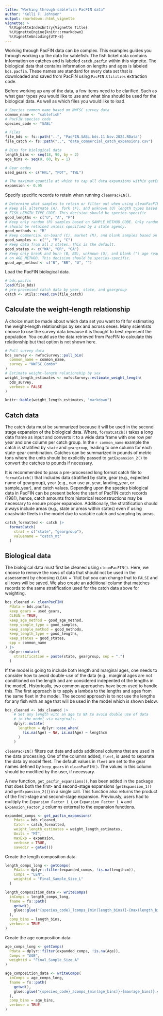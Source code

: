 ```yaml
---
title: "Working through sablefish PacFIN data"
author: "Kelli F. Johnson"
output: rmarkdown::html_vignette
vignette: >
  %\VignetteIndexEntry{Vignette Title}
  %\VignetteEngine{knitr::rmarkdown}
  %\VignetteEncoding{UTF-8}
---
```


Working through PacFIN data can be complex. This examples guides you through working up the data for sablefish. The fish ticket data contains information on catches and is labeled `catch.pacfin` within this vignette. The biological data that contains information on lengths and ages is labeled `bds.pacfin`. These names are standard for every data set that is downloaded and saved from PacFIN using `PacFIN.Utilities` extraction code.

Before working up any of the data, a few items need to be clarified. Such as what gear types you would like to use and what bins should be used for the biological data. As well as which files you would like to load.

```r
# Species common name based on NWFSC survey data
common_name <- "sablefish"
# PacFIN species code
species_code <- "SABL"

# Files
file_bds <- fs::path("..", "PacFIN.SABL.bds.11.Nov.2024.RData")
file_catch <- fs::path("..", "data_commercial_catch_expansions.csv")

# Bins for biological data
length_bins <- seq(18, 90, by = 2)
age_bins <- seq(0, 60, by = 1)

# Gear codes
used_gears <- c("HKL", "POT", "TWL")

# The maximum quantile at which to cap all data expansions within getExpansion_1().
expansion <- 0.95
```

Specify specific records to retain when running `cleanPacFIN()`. 

```r
# Determine what samples to retain or filter out when using cleanPacFIN()
# Keep all alternate (A), fork (F), and unknown (U) length types based on 
# FISH_LENGTH_TYPE_CODE. This decision should be species-specific
good_lengths <- c("U", "A", "F")
# Keep only random (R) samples based on SAMPLE_METHOD_CODE. Only random samples
# should be retained unless specified by a state agency.
good_methods <- "R"
# Keep commercial on-board (C), market (M), and blank samples based on SAMPLE_TYPE
good_samples <- c("", "M", "C")
# Keep data from all 3 states. This is the default.
good_states <- c("WA", "OR", "CA")
# Keep only break and burn (B, BB), unknown (U), and blank (") age reads based 
# on AGE_METHOD. This decision should be species-specific.
good_age_method <- c("B", "BB", "U", "")
```

Load the PacFIN biological data.

```r
# bds.pacfin
load(file_bds)
# pre-processed catch data by year, state, and geargroup
catch <- utils::read.csv(file_catch)
```

## Calculate the weight--length relationship

A choice must be made about which data set you want to fit for estimating the weight--length relationships by sex and across sexes. Many scientists choose to use the survey data because it is thought to best represent the population. You could use the data retrieved from PacFIN to calculate this relationship but that option is not shown here.

```r
# Pull survey data 
bds_survey <- nwfscSurvey::pull_bio(
  common_name = common_name,
  survey = "NWFSC.Combo"
)
# Estimate weight-length relationship by sex
weight_length_estimates <- nwfscSurvey::estimate_weight_length(
  bds_survey,
  verbose = FALSE
)
```

```r
knitr::kable(weight_length_estimates, "markdown")
```

## Catch data

The catch data must be summarized because it will be used in the second stage expansion of the biological data. Where, `formatCatch()` takes a long data frame as input and converts it to a wide data frame with one row per year and one column per catch group. In the `r common_name` example the catch is stratified by `state` and `geargroup`, leading to one column for each state-gear combination. Catches can be summarized in pounds of metric tons where the units should be explicitly passed to `getExpansion_2()` to convert the catches to pounds if necessary. 

It is recommended to pass a pre-processed long format catch file to `formatCatch()` that includes data stratified by state, gear (e.g., expected name of geargroup), year (e.g., can use yr, year, landing_year, or sample_year), and catch values. Depending upon the species biological data in PacFIN can be present before the start of PacFIN catch records (1981), hence, catch amounts from historical reconstructions may be necessary to ensure proper expansion. Additionally, the stratification should always include areas (e.g., state or areas within states) even if using coastwide fleets in the model due to variable catch and sampling by areas.


```r
catch_formatted <- catch |>
  formatCatch(
    strat = c("state", "geargroup"),
    valuename = "catch_mt"
  )
```

## Biological data

The biological data must first be cleaned using `cleanPacFIN()`. Here, we choose to remove the rows of data that should not be used in the assessment by choosing `CLEAN = TRUE` but you can change that to `FALSE` and all rows will be saved. We also create an additional column that matches records to the same stratification used for the catch data above for weighting.

```r
bds_cleaned <- cleanPacFIN(
  Pdata = bds.pacfin,
  keep_gears = used_gears,
  CLEAN = TRUE,
  keep_age_method = good_age_method,
  keep_sample_type = good_samples,
  keep_sample_method = good_methods,
  keep_length_type = good_lengths,
  keep_states = good_states,
  spp = common_name
) |>
  dplyr::mutate(
    stratification = paste(state, geargroup, sep = ".")
  )
```

If the model is going to include both length and marginal ages, one needs to consider
how to avoid double-use of the data (e.g., marginal ages are not conditioned on the 
length and are considered indepented of the lengths in the model).  Historically, two
common approaches have been used to handle this.  The first approach is to apply a 
lambda to the lengths and ages from the same fleet in the model.  The second approach
is to not use the lengths for any fish with an age that will be used in the model which
is shown below.


```r
bds_cleaned <- bds_cleaned |>
    # Set any length with an age to NA to avoid double use of data
    # in the model via marginals.
    dplyr::mutate(
      lengthcm = dplyr::case_when(
        !is.na(Age) ~ NA, is.na(Age) ~ lengthcm
      )
    )

```

`cleanPacFIN()` filters out data and adds additional columns that are used in the data processing.  One of the columns added, `fleet`, is used to separate the data by model fleet. The default values in `fleet` are set to the gear names defined by `keep_gears` in `cleanPacFIN()`.  The values in this column should be modified by the user, if necessary.

A new function, `get_pacfin_expansions()`, has been added in the package that does both the first- and second-stage expansions (`getExpansion_1()` and `getExpansion_2()`) in a single call. This function also returns the product of the first-stage and second-stage expansion. Previously, users had to multiply the `Expansion_Factor_1_L` or `Expansion_Factor_1_A` and `Expansion_Factor_2` columns external to the expansion functions. 

```r
expanded_comps <- get_pacfin_expansions(
    Pdata = bds_cleaned,
    Catch = catch_formatted,
    weight_length_estimates = weight_length_estimates,
    Units = "MT",
    maxExp = expansion,
    verbose = TRUE,
    savedir = getwd())
```

Create the length composition data. 

```r
length_comps_long <- getComps(
    Pdata = dplyr::filter(expanded_comps, !is.na(lengthcm)),
    Comps = "LEN",
    weightid = "Final_Sample_Size_L"
  )

length_composition_data <- writeComps(
  inComps = length_comps_long,
  fname = fs::path(
    getwd(),
    glue::glue("{species_code}_lcomps_{min(length_bins)}-{max(length_bins)}.csv")
  ),
  comp_bins = length_bins,
  verbose = TRUE
) 
```

Create the age composition data.

```r
age_comps_long <- getComps(
  Pdata = dplyr::filter(expanded_comps, !is.na(Age)),
  Comps = "AGE",
  weightid = "Final_Sample_Size_A"
)

age_composition_data <- writeComps(
  inComps = age_comps_long,
  fname = fs::path(
    getwd(),
    glue::glue("{species_code}_acomps_{min(age_bins)}-{max(age_bins)}.csv")
  ),
  comp_bins = age_bins,
  verbose = TRUE
)
```

